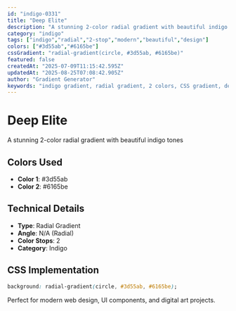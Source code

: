 ```yaml
---
id: "indigo-0331"
title: "Deep Elite"
description: "A stunning 2-color radial gradient with beautiful indigo tones"
category: "indigo"
tags: ["indigo","radial","2-stop","modern","beautiful","design"]
colors: ["#3d55ab","#6165be"]
cssGradient: "radial-gradient(circle, #3d55ab, #6165be)"
featured: false
createdAt: "2025-07-09T11:15:42.595Z"
updatedAt: "2025-08-25T07:08:42.905Z"
author: "Gradient Generator"
keywords: "indigo gradient, radial gradient, 2 colors, CSS gradient, design, #3d55ab, #6165be"
---
```


# Deep Elite

A stunning 2-color radial gradient with beautiful indigo tones

## Colors Used
- **Color 1**: #3d55ab
- **Color 2**: #6165be

## Technical Details
- **Type**: Radial Gradient
- **Angle**: N/A (Radial)
- **Color Stops**: 2
- **Category**: Indigo

## CSS Implementation
```css
background: radial-gradient(circle, #3d55ab, #6165be);
```

Perfect for modern web design, UI components, and digital art projects.

